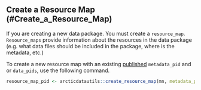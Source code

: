 ## Create a Resource Map (#Create_a_Resource_Map)

If you are creating a new data package. You must create a `resource_map`. `Resource_maps` provide information about the resources in the data package (e.g. what data files should be included in the package, where is the metadata, etc.)

To create a new resource map with an existing [published](#Publishin_an_Object) `metadata_pid` and or `data_pids`, use the following command.

```r
resource_map_pid <- arcticdatautils::create_resource_map(mn, metadata_pid = metadata_pid, data_pids = data_pids)
```
